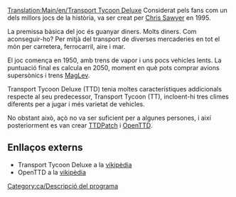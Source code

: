 [[Translation:Main/en/Transport Tycoon Deluxe]]
Considerat pels fans com un dels millors jocs de la història, va ser creat per [http://www.chrissawyer.com Chris Sawyer] en 1995.

La premissa bàsica del joc és guanyar diners. Molts diners. Com aconseguir-ho? Per mitjà del transport de diverses mercaderies en tot el món per carretera, ferrocarril, aire i mar.

El joc comença en 1950, amb trens de vapor i uns pocs vehicles lents. La puntuació final es calcula en 2050, moment en què pots comprar avions supersònics i trens [[Main/ca/MagLev|MagLev]].

Transport Tycoon Deluxe (TTD) tenia moltes característiques addicionals respecte al seu predecessor, Transport Tycoon (TT), incloent-hi tres climes diferents per a jugar i més varietat de vehicles.

No obstant això, açò no va ser suficient per a algunes persones, i així posteriorment es van crear [[Main/ca/TTDPatch|TTDPatch]] i [[Main/ca/OpenTTD|OpenTTD]].

==Enllaços externs==
* Transport Tycoon Deluxe a la [http://www.wikipedia.org/wiki/ca:Transport_Tycoon vikipèdia]
* OpenTTD a la [http://www.wikipedia.org/wiki/ca:OpenTTD vikipèdia]
[[Category:ca/Descripció del programa]]